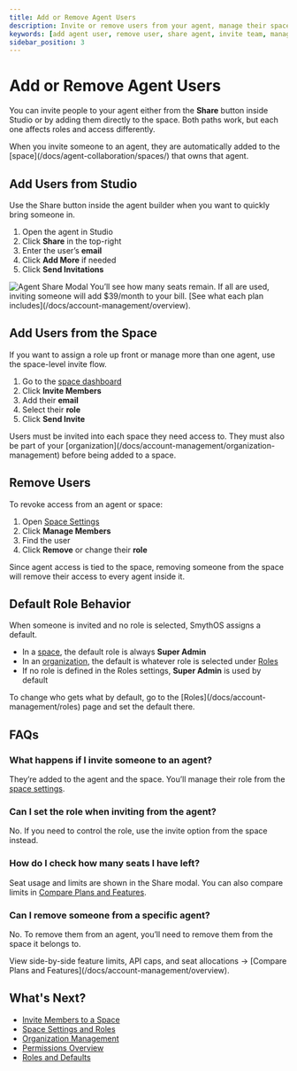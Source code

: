 ```yaml
---
title: Add or Remove Agent Users
description: Invite or remove users from your agent, manage their space access, and understand how roles and permissions apply when sharing agents.
keywords: [add agent user, remove user, share agent, invite team, manage members, smythos collaboration, agent access, space access, default roles]
sidebar_position: 3
---
```


# Add or Remove Agent Users

You can invite people to your agent either from the **Share** button inside Studio or by adding them directly to the space. Both paths work, but each one affects roles and access differently.

<InfoCallout title="Sharing agents adds users to the space">
When you invite someone to an agent, they are automatically added to the [space](/docs/agent-collaboration/spaces/) that owns that agent.
</InfoCallout>

<Spacer size="md" />

## Add Users from Studio

Use the Share button inside the agent builder when you want to quickly bring someone in.

1. Open the agent in Studio
2. Click **Share** in the top-right
3. Enter the user’s **email**
4. Click **Add More** if needed
5. Click **Send Invitations**

<Image src="/static/img/docs/agent-collaboration/share-agent-modal.jpg" alt="Agent Share Modal" caption="Sharing an agent gives space-level access. Invitations are tied to your seat limits." />

<WarningCallout title="Seat limits apply">
You’ll see how many seats remain. If all are used, inviting someone will add $39/month to your bill. [See what each plan includes](/docs/account-management/overview).
</WarningCallout>

<Spacer size="md" />

## Add Users from the Space

If you want to assign a role up front or manage more than one agent, use the space-level invite flow.

1. Go to the [space dashboard](/docs/agent-collaboration/spaces/)
2. Click **Invite Members**
3. Add their **email**
4. Select their **role**
5. Click **Send Invite**

<InfoCallout title="Invites are space-specific">
Users must be invited into each space they need access to. They must also be part of your [organization](/docs/account-management/organization-management) before being added to a space.
</InfoCallout>

<Spacer size="md" />

## Remove Users

To revoke access from an agent or space:

1. Open [Space Settings](/docs/agent-collaboration/spaces/)
2. Click **Manage Members**
3. Find the user
4. Click **Remove** or change their **role**

<WarningCallout title="Removing users from a space removes all agent access">
Since agent access is tied to the space, removing someone from the space will remove their access to every agent inside it.
</WarningCallout>

<Spacer size="md" />

## Default Role Behavior

When someone is invited and no role is selected, SmythOS assigns a default.

- In a [space](/docs/agent-collaboration/spaces/), the default role is always **Super Admin**
- In an [organization](/docs/account-management/organization-management), the default is whatever role is selected under [Roles](/docs/account-management/roles)
- If no role is defined in the Roles settings, **Super Admin** is used by default

<InfoCallout title="Control default roles">
To change who gets what by default, go to the [Roles](/docs/account-management/roles) page and set the default there.
</InfoCallout>

<Spacer size="md" />

## FAQs

### What happens if I invite someone to an agent?

They’re added to the agent and the space. You’ll manage their role from the [space settings](/docs/agent-collaboration/spaces/).

### Can I set the role when inviting from the agent?

No. If you need to control the role, use the invite option from the space instead.

### How do I check how many seats I have left?

Seat usage and limits are shown in the Share modal. You can also compare limits in [Compare Plans and Features](/docs/account-management/overview).

### Can I remove someone from a specific agent?

No. To remove them from an agent, you’ll need to remove them from the space it belongs to.

<InfoCallout title="See what your plan includes">
View side-by-side feature limits, API caps, and seat allocations → [Compare Plans and Features](/docs/account-management/overview).
</InfoCallout>

<Spacer size="md" />

## What's Next?

- [Invite Members to a Space](/docs/agent-collaboration/spaces/invite-members)
- [Space Settings and Roles](/docs/agent-collaboration/spaces/)
- [Organization Management](/docs/account-management/organization-management)
- [Permissions Overview](/docs/agent-collaboration/permissions)
- [Roles and Defaults](/docs/account-management/roles)
